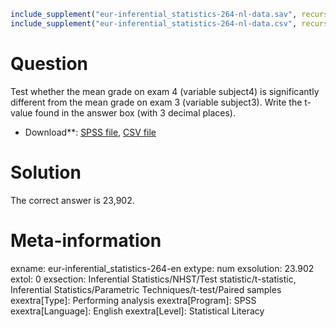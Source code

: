```r
include_supplement("eur-inferential_statistics-264-nl-data.sav", recursive = TRUE)
include_supplement("eur-inferential_statistics-264-nl-data.csv", recursive = TRUE)
```

Question
========
Test whether the mean grade on exam 4 (variable subject4) is significantly different from the mean grade on exam 3 (variable subject3). Write the t-value found in the answer box (with 3 decimal places).

* Download**: [SPSS file](eur-inferential_statistics-264-nl-data.sav), [CSV file](eur-inferential_statistics-264-nl-data.csv)


Solution
========
The correct answer is 23,902.

Meta-information
================
exname: eur-inferential_statistics-264-en
extype: num
exsolution: 23.902
extol: 0
exsection: Inferential Statistics/NHST/Test statistic/t-statistic, Inferential Statistics/Parametric Techniques/t-test/Paired samples
exextra[Type]: Performing analysis
exextra[Program]: SPSS
exextra[Language]: English
exextra[Level]: Statistical Literacy
